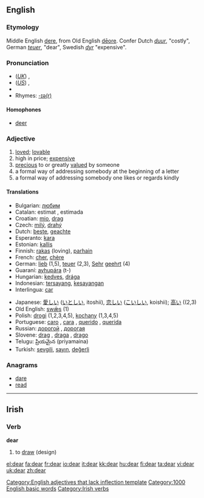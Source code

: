 ==English==

{{rank|friend|herself|year|295|dear|high|above|received}}

===Etymology===
Middle English [[dere]], from Old English [[dēore]]. Confer Dutch ''[[duur]]'', "costly", German ''[[teuer]]'', "dear", Swedish ''[[dyr]]'' "expensive".

===Pronunciation===
* (''[[Received Pronunciation|UK]]'') {{IPA|/dɪə/}}, {{SAMPA|/dI@/}}
* (''[[General American|US]]'') {{IPA|/dɪɹ/}}, {{SAMPA|/dIr/}}
* {{audio|en-us-dear.ogg|Audio (US)}}
* Rhymes: [[Rhymes:English:-ɪə(r)|-ɪə(r)]]

====Homophones====
*[[deer]]

===Adjective===
{{en-adj|dearer|dearest}}

# [[love]]d; [[lovable]]
# high in price; [[expensive]]
# [[precious]] to or greatly [[value]]d by someone
# a formal way of addressing somebody at the beginning of a letter
# a formal way of addressing somebody one likes or regards kindly

====Translations====
{{top}}
*Bulgarian: [[любим]] {{m}}
*Catalan: estimat {{m}}, estimada {{f}}
*Croatian: [[mio]], [[drag]]
*Czech: [[milý]], [[drahý]]
*Dutch: [[beste]], [[geachte]]
*Esperanto: [[kara]]
*Estonian: [[kallis#Estonian|kallis]]
*Finnish: [[rakas]] (loving), [[parhain]]
*French: [[cher]], [[chère]]
*German: [[lieb]] (1,5), [[teuer]] (2,3), [[Sehr]] [[geehrt]] (4) 
*Guaraní: [[ayhupára]] (t-)
*Hungarian: [[kedves]], [[drága]]
*Indonesian: [[sayang|tersayang]], [[sayang|kesayangan]]
*Interlingua: [[car]]
{{mid}}
*Japanese: [[愛しい]] ([[いとしい]], itoshii), [[恋しい]] ([[こいしい]], koishii); [[高い]] ((2,3)
*Old English: [[swæs|swǣs]] (1)
*Polish: [[drogi]] {{m}} (1,2,3,4,5), [[kochany]] (1,3,4,5)
*Portuguese: [[caro]] {{m}}, [[cara]] {{f}}, [[querido]] {{m}}, [[querida]] {{f}}
*Russian: [[дорогой]] {{m}}, [[дорогая]] {{f}}
*Slovene: [[drag]] {{m}}, [[draga]] {{f}}, [[drago]] {{n}}
*Telugu: ప్రియమైన (priyamaina)
*Turkish: [[sevgili]], [[sayın]], [[değerli]]
{{bottom}}

===Anagrams===
*[[dare]]
*[[read]]
----

==Irish==
===Verb===
'''dear'''

# to [[draw]] (design)

[[Category:English adjectives that lack inflection template]]
[[Category:1000 English basic words]]
[[Category:Irish verbs]]

[[el:dear]]
[[fa:dear]]
[[fr:dear]]
[[io:dear]]
[[it:dear]]
[[kk:dear]]
[[hu:dear]]
[[fi:dear]]
[[ta:dear]]
[[vi:dear]]
[[uk:dear]]
[[zh:dear]]